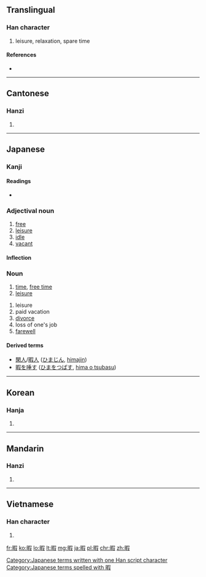 ==Translingual==

===Han character===
{{Han char|rn=72|rad=日|as=09|sn=13|four=6704<sub>7</sub>|canj=日口尸水 (ARSE)}}

# leisure, relaxation, spare time

====References====
* {{Han ref|kx=0497.360|dkj=14036|dj=0865.270|hdz=21527.020|uh=6687|ud=26247|bh=B776|bd=46966}}

----

==Cantonese==

===Hanzi===
{{yue-hanzi|jyut=|y=ha6}}

# {{defn|lang=yue|sort=日09}}

----

==Japanese==

===Kanji===
{{ja-kanji|grade=c|rs=日09}}

====Readings====
* {{ja-readings|on=[[か]] ([[ka]])|kun=[[ひま]] ([[hima]]), [[いとま]] (itoma)}}

===Adjectival noun===
{{ja-adj|decl=na|k|hira=ひま|rom=hima}}
# [[free]]
# [[leisure]]
# [[idle]]
# [[vacant]]

====Inflection====
{{ja-na|暇|ひま|hima}}

===Noun===
{{ja-noun|k|hira=ひま|rom=hima}}
# [[time]], [[free time]]
# [[leisure]]

{{ja-noun|k|hira=いとま|rom=itoma}}

# leisure
# paid vacation
# [[divorce]]
# loss of one's job
# [[farewell]]

====Derived terms====
* [[閑人]]/[[暇人]] ([[ひまじん]], [[himajin]])
* [[暇を唾す]] ([[ひまをつばす]], [[hima o tsubasu]])

[[Category:Japanese terms written with one Han script character]]
[[Category:Japanese terms spelled with 暇]]

----

==Korean==

===Hanja===
{{ko-hanja|hangeul=가|eumhun=|rv=ga|mr=ka|y=ka}}

# {{defn|lang=ko|sort=日09}}

----

==Mandarin==

===Hanzi===
{{cmn-hanzi|pin=[[xiá]] ([[xia2]])|wg=hsia<sup>2</sup>}}

# {{defn|lang=cmn|sort=日09}}

----

==Vietnamese==

===Han character===
{{vi-hantu|[[hạ]], [[hả]], [[há]]|rs=日09}}

# {{defn|lang=vi|sort=日09}}

[[fr:暇]]
[[ko:暇]]
[[lo:暇]]
[[lt:暇]]
[[mg:暇]]
[[ja:暇]]
[[pl:暇]]
[[chr:暇]]
[[zh:暇]]